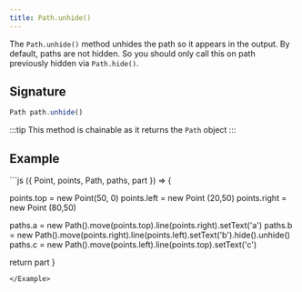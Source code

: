 ```yaml
---
title: Path.unhide()
---
```


The `Path.unhide()` method unhides the path so it appears in the output. By
default, paths are not hidden. So you should only call this on path previously
hidden via `Path.hide()`.

## Signature

```js
Path path.unhide()
```

:::tip
This method is chainable as it returns the `Path` object
:::

## Example

<Example caption="Example of the Path.unhide() method">
```js
({ Point, points, Path, paths, part }) => {

points.top = new Point(50, 0)
points.left = new Point (20,50)
points.right = new Point (80,50)

paths.a = new Path().move(points.top).line(points.right).setText('a')
paths.b = new Path().move(points.right).line(points.left).setText('b').hide().unhide()
paths.c = new Path().move(points.left).line(points.top).setText('c')

return part
}

```
</Example>
```
